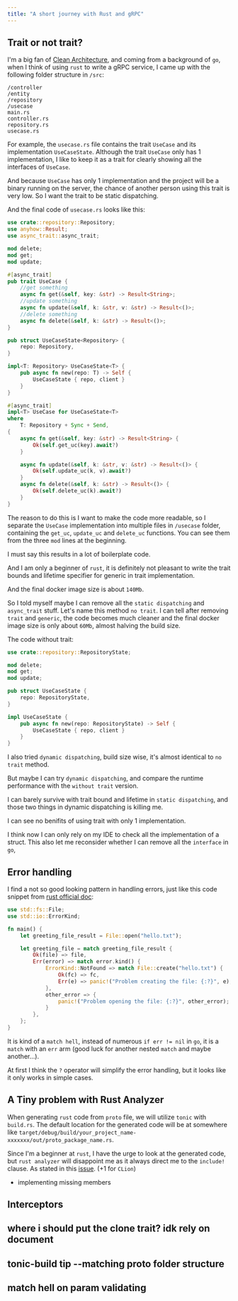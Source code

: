 ```yaml
---
title: "A short journey with Rust and gRPC"
---
```


## Trait or not trait?

I'm a big fan of [Clean Architecture](https://blog.cleancoder.com/uncle-bob/2012/08/13/the-clean-architecture.html), and coming from a background of `go`, when I think of using `rust` to write a gRPC service, I came up with the following folder structure in `/src`:

```
/controller
/entity
/repository
/usecase
main.rs
controller.rs
repository.rs
usecase.rs
```

For example, the `usecase.rs` file contains the trait `UseCase` and its implementation `UseCaseState`. Although the trait `UseCase` only has 1 implementation, I like to keep it as a trait for clearly showing all the interfaces of `UseCase`.

And because `UseCase` has only 1 implementation and the project will be a binary running on the server, the chance of another person using this trait is very low. So I want the trait to be static dispatching.

And the final code of `usecase.rs` looks like this:

```rust
use crate::repository::Repository;
use anyhow::Result;
use async_trait::async_trait;

mod delete;
mod get;
mod update;

#[async_trait]
pub trait UseCase {
	//get something
    async fn get(&self, key: &str) -> Result<String>;
	//update something
    async fn update(&self, k: &str, v: &str) -> Result<()>;
	//delete something
    async fn delete(&self, k: &str) -> Result<()>;
}

pub struct UseCaseState<Repository> {
    repo: Repository,
}

impl<T: Repository> UseCaseState<T> {
    pub async fn new(repo: T) -> Self {
        UseCaseState { repo, client }
    }
}

#[async_trait]
impl<T> UseCase for UseCaseState<T>
where
    T: Repository + Sync + Send,
{
    async fn get(&self, key: &str) -> Result<String> {
        Ok(self.get_uc(key).await?)
    }

    async fn update(&self, k: &str, v: &str) -> Result<()> {
        Ok(self.update_uc(k, v).await?)
    }
    async fn delete(&self, k: &str) -> Result<()> {
        Ok(self.delete_uc(k).await?)
    }
}
```

The reason to do this is I want to make the code more readable, so I separate the `UseCase` implementation into multiple files in `/usecase` folder, containing the `get_uc`, `update_uc` and `delete_uc` functions. You can see them from the three `mod` lines at the beginning.

I must say this results in a lot of boilerplate code.

And I am only a beginner of `rust`, it is definitely not pleasant to write the trait bounds and lifetime specifier for generic in trait implementation.

And the final docker image size is about `140Mb`.

So I told myself maybe I can remove all the `static dispatching` and `async_trait` stuff. Let's name this method `no trait`. I can tell after removing `trait` and `generic`, the code becomes much cleaner and the final docker image size is only about `60Mb`, almost halving the build size.

The code without trait:

```rust
use crate::repository::RepositoryState;

mod delete;
mod get;
mod update;

pub struct UseCaseState {
    repo: RepositoryState,
}

impl UseCaseState {
    pub async fn new(repo: RepositoryState) -> Self {
        UseCaseState { repo, client }
    }
}
```

I also tried `dynamic dispatching`, build size wise, it's almost identical to `no trait` method.

But maybe I can try `dynamic dispatching`, and compare the runtime performance with the `without trait` version.

I can barely survive with trait bound and lifetime in `static dispatching`, and those two things in dynamic dispatching is killing me.

I can see no benifits of using trait with only 1 implementation.

I think now I can only rely on my IDE to check all the implementation of a struct. This also let me reconsider whether I can remove all the `interface` in `go`,

## Error handling

I find a not so good looking pattern in handling errors, just like this code snippet from [rust official doc](https://doc.rust-lang.org/book/ch09-02-recoverable-errors-with-result.html):

```rust
use std::fs::File;
use std::io::ErrorKind;

fn main() {
    let greeting_file_result = File::open("hello.txt");

    let greeting_file = match greeting_file_result {
        Ok(file) => file,
        Err(error) => match error.kind() {
            ErrorKind::NotFound => match File::create("hello.txt") {
                Ok(fc) => fc,
                Err(e) => panic!("Problem creating the file: {:?}", e),
            },
            other_error => {
                panic!("Problem opening the file: {:?}", other_error);
            }
        },
    };
}
```

It is kind of a `match hell`, instead of numerous `if err != nil` in `go`, it is a `match` with an `err` arm (good luck for another nested `match` and maybe another...).

At first I think the `?` operator will simplify the error handling, but it looks like it only works in simple cases.

## A Tiny problem with Rust Analyzer

When generating `rust` code from `proto` file, we will utilize `tonic` with `build.rs`. The default location for the generated code will be at somewhere like `target/debug/build/your_project_name-xxxxxxx/out/proto_package_name.rs`.

Since I'm a beginner at `rust`, I have the urge to look at the generated code, but `rust analyzer` will disappoint me as it always direct me to the `include!` clause. As stated in this [issue](https://github.com/rust-lang/rust-analyzer/issues/3767). (+1 for `CLion`)

- implementing missing members

## Interceptors

## where i should put the clone trait? idk rely on document

## tonic-build tip --matching proto folder structure

## match hell on param validating
